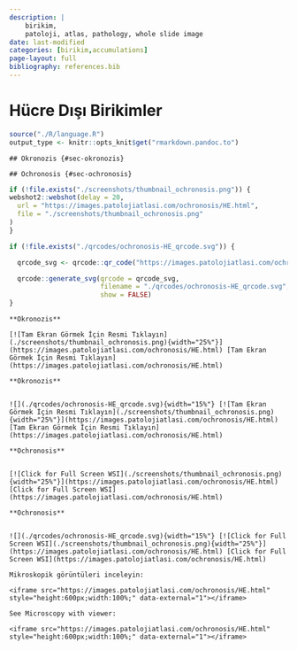 ```yaml
---
description: |
    birikim,
    patoloji, atlas, pathology, whole slide image
date: last-modified
categories: [birikim,accumulations]
page-layout: full
bibliography: references.bib
---
```


# Hücre Dışı Birikimler {#sec-hucre-disi-birikimler}

```r
source("./R/language.R")
output_type <- knitr::opts_knit$get("rmarkdown.pandoc.to")
```


```asis
## Okronozis {#sec-okronozis} 
```

```asis
## Ochronosis {#sec-ochronosis} 
```

```r
if (!file.exists("./screenshots/thumbnail_ochronosis.png")) {
webshot2::webshot(delay = 20,
  url = "https://images.patolojiatlasi.com/ochronosis/HE.html",
  file = "./screenshots/thumbnail_ochronosis.png"
)
}
```


```r
if (!file.exists("./qrcodes/ochronosis-HE_qrcode.svg")) {

  qrcode_svg <- qrcode::qr_code("https://images.patolojiatlasi.com/ochronosis/HE.html")

  qrcode::generate_svg(qrcode = qrcode_svg,
                       filename = "./qrcodes/ochronosis-HE_qrcode.svg",
                       show = FALSE)
}
```





 






:::: {.content-hidden when-format="pdf"}



```asis

**Okronozis**

[![Tam Ekran Görmek İçin Resmi Tıklayın](./screenshots/thumbnail_ochronosis.png){width="25%"}](https://images.patolojiatlasi.com/ochronosis/HE.html) [Tam Ekran Görmek İçin Resmi Tıklayın](https://images.patolojiatlasi.com/ochronosis/HE.html)

```




::::





:::: {.content-visible when-format="pdf"}




```asis

**Okronozis**


![](./qrcodes/ochronosis-HE_qrcode.svg){width="15%"} [![Tam Ekran Görmek İçin Resmi Tıklayın](./screenshots/thumbnail_ochronosis.png){width="25%"}](https://images.patolojiatlasi.com/ochronosis/HE.html) [Tam Ekran Görmek İçin Resmi Tıklayın](https://images.patolojiatlasi.com/ochronosis/HE.html)

```




::::




:::: {.content-hidden when-format="pdf"}





```asis

**Ochronosis**


[![Click for Full Screen WSI](./screenshots/thumbnail_ochronosis.png){width="25%"}](https://images.patolojiatlasi.com/ochronosis/HE.html) [Click for Full Screen WSI](https://images.patolojiatlasi.com/ochronosis/HE.html)

```



::::





:::: {.content-visible when-format="pdf"}





```asis

**Ochronosis**


![](./qrcodes/ochronosis-HE_qrcode.svg){width="15%"} [![Click for Full Screen WSI](./screenshots/thumbnail_ochronosis.png){width="25%"}](https://images.patolojiatlasi.com/ochronosis/HE.html) [Click for Full Screen WSI](https://images.patolojiatlasi.com/ochronosis/HE.html)

```




::::






```asis

Mikroskopik görüntüleri inceleyin:

<iframe src="https://images.patolojiatlasi.com/ochronosis/HE.html" style="height:600px;width:100%;" data-external="1"></iframe>

```


```asis

See Microscopy with viewer: 

<iframe src="https://images.patolojiatlasi.com/ochronosis/HE.html" style="height:600px;width:100%;" data-external="1"></iframe>

```






